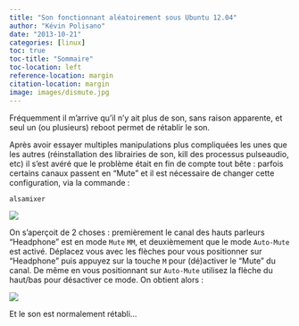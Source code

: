 ```yaml
---
title: "Son fonctionnant aléatoirement sous Ubuntu 12.04"
author: "Kévin Polisano"
date: "2013-10-21"
categories: [linux]
toc: true
toc-title: "Sommaire"
toc-location: left
reference-location: margin
citation-location: margin
image: images/dismute.jpg
---
```


Fréquemment il m'arrive qu'il n'y ait plus de son, sans raison apparente, et seul un (ou plusieurs) reboot permet de rétablir le son.

Après avoir essayer multiples manipulations plus compliquées les unes que les autres (réinstallation des librairies de son, kill des processus pulseaudio, etc) il s'est avéré que le problème était en fin de compte tout bête : parfois certains canaux passent en "Mute" et il est nécessaire de changer cette configuration, via la commande :

```bash
alsamixer
```

![](images/mute.jpg)

On s'aperçoit de 2 choses : premièrement le canal des hauts parleurs "Headphone" est en mode `Mute` `MM`, et deuxièmement que le mode `Auto-Mute` est activé. Déplacez vous avec les flèches pour vous positionner sur "Headphone" puis appuyez sur la touche `M` pour (dé)activer le "Mute" du canal. De même en vous positionnant sur `Auto-Mute` utilisez la flèche du haut/bas pour désactiver ce mode. On obtient alors :

![](images/dismute.jpg)

Et le son est normalement rétabli...
